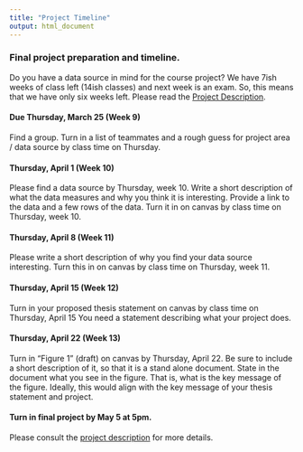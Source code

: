 ```yaml
---
title: "Project Timeline"
output: html_document
---
```


### Final project preparation and timeline.

Do you have a data source in mind for the course project?  We have 7ish weeks of class left (14ish classes) and next week is an exam.  So, this means that we have only six weeks left.  Please read the [Project Description](ProjectDescription.html).



####  Due Thursday, March 25 (Week 9)
Find a group. Turn in a list of teammates and a rough guess for project area / data source by class time on Thursday.


#### Thursday, April 1  (Week 10)


Please find a data source by Thursday, week 10. Write a short description of what the data measures and why you think it is interesting.  Provide a link to the data and a few rows of the data. Turn it in on canvas by class time on Thursday, week 10. 



#### Thursday, April 8  (Week 11)
Please write a short description of why you find your data source interesting.  Turn this in on canvas by class time on Thursday, week 11. 


#### Thursday, April 15 (Week 12)
Turn in your proposed thesis statement on canvas by class time on Thursday, April 15  You need a statement describing what your project does.  




#### Thursday, April 22 (Week 13)
Turn in "Figure 1" (draft) on canvas by Thursday, April 22.  Be sure to include a short description of it, so that it is a stand alone document.  State in the document what you see in the figure.  That is, what is the key message of the figure.  Ideally, this would align with the key message of your thesis statement and project. 

#### Turn in final project by May 5 at 5pm.
Please consult the [project description](projectDescription.Rmd) for more details.

